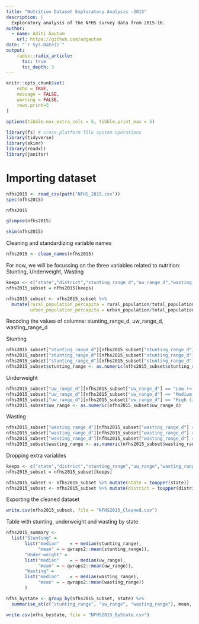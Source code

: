```yaml
---
title: "Nutrition Dataset Exploratory Analysis -2015"
description: |
  Exploratory analysis of the NFHS survey data from 2015-16. 
author:
  - name: Aditi Gautam
    url: https://github.com/adgautam
date: "`r Sys.Date()`"
output: 
    radix::radix_article:
      toc: true
      toc_depth: 3
---
```


```r
knitr::opts_chunk$set(
	echo = TRUE,
	message = FALSE,
	warning = FALSE,
	rows.print=5
)

options(tibble.max_extra_cols = 5, tibble.print_max = 5)

library(fs) # cross-platform file system operations
library(tidyverse)
library(skimr)
library(readxl)
library(janitor)
```

# Importing dataset

```r
nfhs2015 <- read_csv(path("NFHS_2015.csv"))
spec(nfhs2015)
```

```r
nfhs2015
```

```r
glimpse(nfhs2015)
```

```r
skim(nfhs2015)
```

Cleaning and standardizing variable names

```r
nfhs2015 <- clean_names(nfhs2015)
```

For now, we will be focussing on the three variables related to nutrition: Stunting, Underweight, Wasting

```r
keeps <- c("state","district","stunting_range_d","uw_range_d","wasting_range_d","rural_population","urban_population","total_population","x12_women_who_are_literate_percent","x13_men_who_are_literate_percent")
nfhs2015_subset = nfhs2015[keeps]
```

```r
nfhs2015_subset <- nfhs2015_subset %>%
  mutate(rural_population_percapita = rural_population/total_population, 
         urban_population_percapita = urban_population/total_population)
```


Recoding the values of columns: stunting_range_d, uw_range_d, wasting_range_d

Stunting
```r
nfhs2015_subset["stunting_range_d"][nfhs2015_subset["stunting_range_d"] == "Low (< 25%)"] <- "0"
nfhs2015_subset["stunting_range_d"][nfhs2015_subset["stunting_range_d"] == "Medium (25% - 40%)"] <- "0.5"
nfhs2015_subset["stunting_range_d"][nfhs2015_subset["stunting_range_d"] == "High (> 40%)"] <- "1"
nfhs2015_subset$stunting_range <- as.numeric(nfhs2015_subset$stunting_range_d)
```

Underweight
```r
nfhs2015_subset["uw_range_d"][nfhs2015_subset["uw_range_d"] == "Low (< 20%)"] <- "0"
nfhs2015_subset["uw_range_d"][nfhs2015_subset["uw_range_d"] == "Medium (20% - 40%)"] <- "0.5"
nfhs2015_subset["uw_range_d"][nfhs2015_subset["uw_range_d"] == "High (> 40%)"] <- "1"
nfhs2015_subset$uw_range <- as.numeric(nfhs2015_subset$uw_range_d)
```

Wasting
```r
nfhs2015_subset["wasting_range_d"][nfhs2015_subset["wasting_range_d"] == "Low (< 15%)"] <- "0"
nfhs2015_subset["wasting_range_d"][nfhs2015_subset["wasting_range_d"] == "Medium (15% - 25%)"] <- "0.5"
nfhs2015_subset["wasting_range_d"][nfhs2015_subset["wasting_range_d"] == "High (> 25%)"] <- "1"
nfhs2015_subset$wasting_range <- as.numeric(nfhs2015_subset$wasting_range_d)
```

Dropping extra variables

```r
keeps <- c("state","district","stunting_range","uw_range","wasting_range","rural_population_percapita","urban_population_percapita","total_population","x12_women_who_are_literate_percent","x13_men_who_are_literate_percent")
nfhs2015_subset = nfhs2015_subset[keeps]
```

```r
nfhs2015_subset <- nfhs2015_subset %>% mutate(state = toupper(state))
nfhs2015_subset <- nfhs2015_subset %>% mutate(district = toupper(district))
```

Exporting the cleaned dataset

```r
write.csv(nfhs2015_subset, file = "NFHS2015_Cleaned.csv")
```

Table with stunting, underweight and wasting by state

```r
nfhs2015_summary <-
  list("Stunting" =
       list("median"    = ~ median(stunting_range),
            "mean" = ~ qwraps2::mean(stunting_range)),
       "Under-weight" =
       list("median"    = ~ median(uw_range),
            "mean" = ~ qwraps2::mean(uw_range)),
       "Wasting" =
       list("median"    = ~ median(wasting_range),
            "mean" = ~ qwraps2::mean(wasting_range))
       )
```

```r
nfhs_bystate <- group_by(nfhs2015_subset, state) %>% 
  summarise_at(c("stunting_range", "uw_range", "wasting_range"), mean, na.rm = TRUE)
```

```r
write.csv(nfhs_bystate, file = "NFHS2015_ByState.csv")
```



